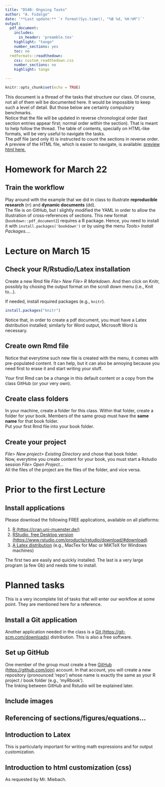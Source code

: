 ```yaml
---
title: "DS4B: Ongoing Tasks"
author: "A. Fidalgo"
date: '**Last update:** `r format(Sys.time(), "%B %d, %H:%M")`'
output:
  pdf_document:
    includes:
      in_header: 'preamble.tex'
    highlight: "tango"
    number_sections: yes
    toc: no
  rmdformats::readthedown:
    css: custom_readthedown.css
    number_sections: no
    highlight: tango

---
```


```r
knitr::opts_chunk$set(echo = TRUE)
```



This document is a thread of the tasks that structure our class. Of course, not all of them will be documented here. It would be impossible to keep such a level of detail. But those below are certainly compulsory benchmarks.  
Notice that the file will be updated in reverse chronological order (last section entries appear first; normal order _within_ the section). That is meant to help follow the thread. The table of contents, specially on HTML-like formats, will be very useful to navigate the tasks.  
The pdf file (and only it) is instructed to count the sections in reverse order.  
A preview of the HTML file, which is easier to navigate, is available: 
 [preview html here.](https://htmlpreview.github.io/?https://github.com/AntonioFidalgo/MIBM/blob/master/tasks.html)


# Homework for March 22

## Train the workflow

Play around with the example that we did in class to illustrate **reproducible research** (rr) and **dynamic documents** (dd).   
The file is on GitHub, but I slightly modified the YAML in order to allow the illustration of cross-references of sections. This new format (`bookdown::pdf_document2`) requires a R package. Hence, you need to install it with `install.packages('bookdown')` or by using the menu _Tools> Install Packages..._.



# Lecture on March 15 

## Check your R/Rstudio/Latex installation

Create a new Rmd file _File> New File> R Markdown_. And then click on Knitr, possibly by chosing the output format on the scroll down menu (i.e., Knit to...).  


If needed, install required packages (e.g., `knitr`).

```r
install.packages("knitr")
```

Notice that, in order to create a pdf document, you must have a Latex distribution installed; similarly for Word output, Microsoft Word is necessary.

## Create own Rmd file

Notice that everytime such new file is created with the menu, it comes with  pre-populated content. It can help, but it can also be annoying because you need first to erase it and start writing your stuff.  

Your first Rmd can be a change in this default content or a copy from the class GitHub (or your very own).


## Create class folders

In your machine, create a folder for this class. Within that folder, create a folder for your book. Members of the same group must have the **same name** for that book folder.   
Put your first Rmd file into your book folder.



## Create your project

_File> New project> Existing Directory_ and chose that book folder.  
Now, everytime you create content for your book, you must start a Rstudio session _File> Open Project..._  
All the files of the project are the files of the folder, and vice versa.




# Prior to the first Lecture 

## Install applications

Please download the following FREE applications, available on all platforms:

  1. [R (https://cran.uni-muenster.de/)](https://cran.uni-muenster.de/) 
  2. [RStudio, free Desktop version (https://www.rstudio.com/products/rstudio/download/#download)](https://www.rstudio.com/products/rstudio/download/#download)
  3. [A Latex distribution](https://www.latex-project.org/get/) (e.g., MacTex for Mac or MiKTeX for Windows machines) 

The first two are easily and quickly installed. The last is a very large program (a few Gb) and needs time to install.




# Planned tasks {-}

This is a very incomplete list of tasks that will enter our workflow at some point. They are mentioned here for a reference.

## Install a Git application {-}

Another application needed in the class is a [Git (https://git-scm.com/downloads)](https://git-scm.com/downloads) distribution. This is also a free software.

## Set up GitHub {-}

One member of the group must create a free [GitHub (https://github.com/join)](https://github.com/join) account. In that account, you will create a new repository (pronounced 'repo') whose name is exactly the same as your R project / book folder (e.g., 'myRbook').  
The linking between GitHub and Rstudio will be explained later.

## Include images {-}

## Referencing of sections/figures/equations... {-}

## Introduction to Latex {-}

This is particularly important for writing math expressions and for output customization.

## Introduction to html customization (css)

As requested by Mr. Miebach.


























  
    
      
        
        



